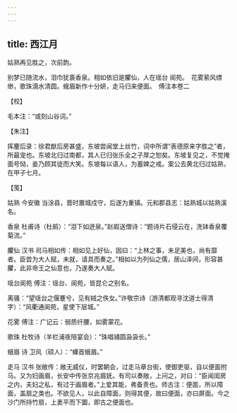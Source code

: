 ```yaml
---
---
---
```

title: 西江月
---







姑熟再见胜之，次前韵。

别梦已随流水，泪巾犹裛香泉。相如依旧是臞仙，人在瑶台 阆苑。　花雾萦风缥缈，歌珠滴水清圆。蛾眉新作十分妍，走马归来便面。　傅注本卷二





【校】


毛本注：“或刻山谷词。”





【朱注】


挥麈后录：徐君猷后房甚盛，东坡尝闻堂上丝竹，词中所谓“表德原来字胜之”者，所最宠也。东坡北归过南都，其人已归张乐全之子厚之恕矣。东坡复见之，不觉掩面号恸，妾乃顾其徒而大笑。东坡每以语人，为蓄婢之戒。案公去黄北归过姑熟，在甲子七月。





【笺】


姑熟 今安徽 当涂县，晋时置城戍守，后遂为重镇。元和郡县志：姑熟城以姑熟溪名。

香泉 杜甫诗（杜鹃）：“泪下如迸泉。”赵嘏送僧诗：“题诗片石侵云在，洗钵香泉覆菊流。”

臞仙 汉书 司马相如传：相如见上好仙，因曰：“上林之事，未足美也，尚有靡者。臣尝为大人赋，未就，请具而奏之。”相如以为列仙之儒，居山泽间，形容甚臞，此非帝王之仙意也，乃遂奏大人赋。

瑶台阆苑 傅注：瑶台、阆苑，皆昆仑之别名。

离骚：“望瑶台之偃蹇兮，见有娀之佚女。”许敬宗诗（游清都观寻沈道士得清字）：“风衢通阆苑，星使下层城。”

花雾 傅注：广记云：弱质纤腰，如雾蒙花。

歌珠 杜牧诗（羊栏浦夜陪宴会）：“珠唱铺圆袅袅长。”

蛾眉 诗 卫风（硕人）：“螓首蛾眉。”

走马 汉书 张敞传：敞无威仪，时罢朝会，过走马章台街，使御吏驱，自以便面拊马。又为妇画眉，长安中传张京兆眉妩。有司以奏敞，上问之，对曰：“臣闻闺房之内，夫妇之私，有过于画眉者。”上爱其能，弗备责也。师古注：便面，所以障面，盖扇之类也。不欲见人，以此自障面，则得其便，故曰便面，亦曰屏面。今之沙门所持竹扇，上袤平而下圜，即古之便面也。